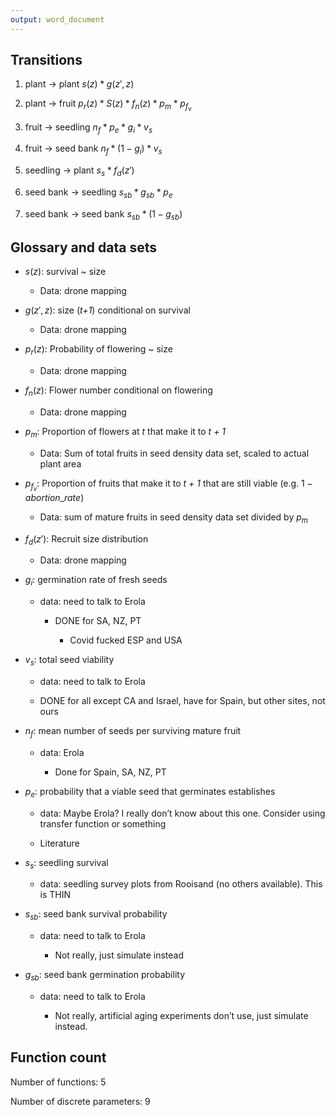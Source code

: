 ```yaml
---
output: word_document
---
```


## Transitions

1. plant -> plant $s(z) * g(z', z)$

2. plant -> fruit $p_r(z) * S(z) * f_n(z) * p_m * p_{f_v}$

3. fruit -> seedling $n_f * p_e * g_i * v_s$

4. fruit -> seed bank $n_f * (1-g_i) * v_s$

5. seedling -> plant $s_s * f_d(z')$

6. seed bank -> seedling $s_{sb} * g_{sb} * p_e$

7. seed bank -> seed bank $s_{sb} * (1 - g_{sb})$


## Glossary and data sets

- $s(z)$: survival ~ size

  - Data: drone mapping

- $g(z',z)$: size (*t+1*) conditional on survival

  - Data: drone mapping

- $p_r(z)$: Probability of flowering ~ size

  - Data: drone mapping

- $f_n(z)$: Flower number conditional on flowering

  - Data: drone mapping

- $p_m$: Proportion of flowers at *t* that make it to *t + 1*

  - Data: Sum of total fruits in seed density data set, scaled to actual plant area

- $p_{f_v}$: Proportion of fruits that make it to *t + 1* that are still viable (e.g. $1 - abortion\_rate$)

  - Data: sum of mature fruits in seed density data set divided by $p_m$

- $f_d(z')$: Recruit size distribution

  - Data: drone mapping
  
- $g_i$: germination rate of fresh seeds

  - data: need to talk to Erola
  
    - DONE for SA, NZ, PT
      
      - Covid fucked ESP and USA
    
- $v_s$: total seed viability

  - data: need to talk to Erola
  
  - DONE for all except CA and Israel, have for Spain, but other sites, not ours
  
- $n_f$: mean number of seeds per surviving mature fruit

  - data: Erola
  
    - Done for Spain, SA, NZ, PT
  
- $p_e$: probability that a viable seed that germinates establishes

  - data: Maybe Erola? I really don't know about this one. Consider using transfer function or something
  
  - Literature
  
- $s_s$: seedling survival

  - data: seedling survey plots from Rooisand (no others available). This is THIN
  
- $s_{sb}$: seed bank survival probability

  - data: need to talk to Erola
  
    - Not really, just simulate instead
  
- $g_{sb}$: seed bank germination probability

  - data: need to talk to Erola
  
    - Not really, artificial aging experiments don't use, just simulate instead. 
  
## Function count

Number of functions: 5

Number of discrete parameters: 9
